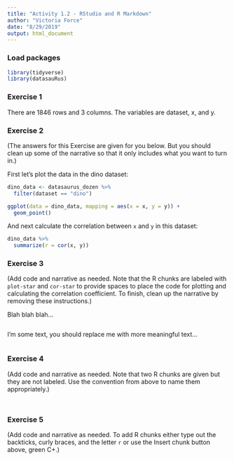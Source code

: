 ```yaml
---
title: "Activity 1.2 - RStudio and R Markdown"
author: "Victoria Force"
date: "8/29/2019"
output: html_document
---
```


### Load packages

```r
library(tidyverse) 
library(datasauRus)
```


### Exercise 1

There are 1846 rows and 3 columns. The variables are dataset, x, and y.

### Exercise 2

(The answers for this Exercise are given for you below. But you should clean up some of the narrative so that it only includes what you want to turn in.)

First let's plot the data in the dino dataset:

```r
dino_data <- datasaurus_dozen %>%
  filter(dataset == "dino")

ggplot(data = dino_data, mapping = aes(x = x, y = y)) +
  geom_point()
```

And next calculate the correlation between `x` and `y` in this dataset:

```r
dino_data %>%
  summarize(r = cor(x, y))
```

### Exercise 3

(Add code and narrative as needed. Note that the R chunks are labeled with `plot-star` and `cor-star` to provide spaces to place the code for plotting and calculating the correlation coefficient. To finish, clean up the narrative by removing these instructions.)

Blah blah blah...

```r

```

I'm some text, you should replace me with more meaningful text...

```r

```

### Exercise 4

(Add code and narrative as needed. Note that two R chunks are given but they are not labeled. Use the convention from above to name them appropriately.)

```r

```

```r

```

### Exercise 5

(Add code and narrative as needed. To add R chunks either type out the backticks, curly braces, and the letter `r` or use the Insert chunk button above, green C+.)